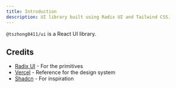 ```yaml
---
title: Introduction
description: UI library built using Radix UI and Tailwind CSS.
---
```


`@tszhong0411/ui` is a React UI library.

## Credits

- [Radix UI](https://radix-ui.com/) - For the primitives
- [Vercel](https://vercel.com/design) - Reference for the design system
- [Shadcn](https://ui.shadcn.com) - For inspiration
